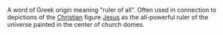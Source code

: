 A word of Greek origin meaning "ruler of all". Often used in connection to depictions of the [[Christian]] figure [[Jesus]] as the all-powerful ruler of the universe painted in the center of church domes.